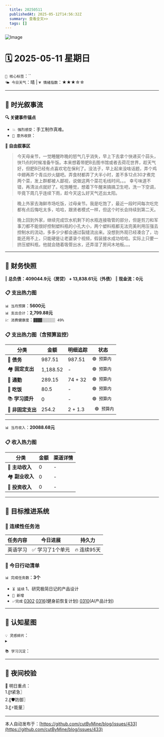 ```yaml
---
  title: 20250511
  publishedAt: 2025-05-12T14:56:32Z
  summary: 查看全文>>
  tags: []
---
```


![Image](https://github.com/user-attachments/assets/17cbb3ee-f409-41c2-bf80-c2f23c860223)

# 🗓️ 2025-05-11 星期日  
`🔑 核心标签`：``  
`🌤️ 今日天气`：晴 | `💗 情绪指数`：★★★☆☆   

---


## 🌊 **时光叙事流**
**🔍 关键事件锚点**  
- `💥 强烈感受`：手工制作真难。                  
- `🎉 意外收获`：         

**📖 自由叙事区**  
> 今天母亲节，一觉睡醒昨晚的怒气几乎消失，早上下去拿个快递买个蒜头，快11点的时候准备午饭。本来想着带肥B去图书馆或者去荷花世界，趁天气好，但肥B已经有点喜欢宅在保利了。没法子，早上起来没啥话题，弄个鸡中翅再弄个青瓜炒火腿吧。弄食材都弄了大半小时，差不多12点30才煮完两个菜，发上群都被人鄙视，说做这两个菜花毛线时间。。。
> 幸亏味道不错，再清淡点就好了。吃饱睡觉，想着下午醒来搞搞卫生吧，洗一下空调，毕竟下周几乎连续下雨，趁今天这么好天气还出太阳。

> 晚上外家去海鲜市场吃饭，过母亲节。我是吃饱了，最近一段时间每次吃完都有点后悔吃太多，哈哈，跟贤者模式一样，但这个时长会持续到第二天。

> 晚上回到外家，继续完成饮水机剩下的水瓶连接吸管的部分，但是剪刀和军事刀都不能很好控制塑料瓶的小孔大小，两个塑料瓶都无法完美利用压强去控制水的流动，多多少少都会通过裂缝流出来。没想到外观已经凑合了，功能还用不上，只能硬是让老婆录个视频，假装接水成功哈哈。实际上只要一挤压塑料瓶，他就会随着吸管出水，还弄湿了房间木地板。。。

---

## 💸 **财务快照**
‖ **总负债：409044.9元（房贷） + 13,838.61元（外债）**
‖ **现金流：0元**

### 📋 支出热力图

`📊 当月预算`：**5600元**  
`📊 支出合计`：**2,799.88元**  
`💹 消费健康度`：`▓▓▓▓░░░░░░ 49%`  
### 📋 支出热力图（含预算监控）
| 分类         | 金额    | 明细追踪                  | 状态           |
|--------------|---------|---------------------------|----------------|
| 🏦 **债务**    | 987.51   | 987.51    | `🟢 预算内`   |
| 🏘️ **固定支出** | 1,188.52     |  -  | `🟢 预算内`     |
| 🚌 **通勤**     | 289.15     | 74 + 32       | `🟢 预算内`     |
| 🍜 **吃饭**     |  80.5   | - | `🟢 预算内`   |
| 📚 **学习提升** | 0      | -      | `🟢 预算内`     |
| 🎲 **非固定支出** | 254.2     |  2 + 1.3  | ` 🟢 预算内`  |
---

`📊 当月收入`：**20088.68元**  

### 📋 收入热力图
| 分类         | 金额    | 渠道详情             |
|--------------|---------|-------------------------|
| 🏦 **主动收入**  | 0                | -        |
| 🏘️ **副业收入**  | 0                | -        |
| 🚌 **投资收入**  | 0                | -        |



---

## 🎯 **目标推进系统**

### 🔄 连续性任务池
| 任务内容                | 今日进展          | 持久力     |
|-------------------------|-------------------|------------|
| 英语学习         | ✅ 学习了1个单元 | 🔥 连续95天  |



### 📌 今日行动清单

`📊 完成任务数`：**3个**  
- `⏳ 延续` 1、研究极简日记的产品设计             
- `🚩 新增`   
- `✅完成` [0302](note://WEB9685e40ae7a6464db1196641a1ffd0ee)   [0316](note://WEBc1fcc89ec3e741538b703e8017b38c9f)(健身前恢复计划)  [0310](note://WEBfc89f9187c014fbe9fab88e2d09b4bde)(AI产品计划)


---

## 🌌 **认知星图**
`💡 灵感碎片`：  
▸ 


`📚 学习沉淀`：  
>    

---

## 🌃 夜间校验

🚀 明日重点：  
1.〖❗紧急〗  
2.〖🛡️防御〗  
3.〖⚡能量〗

---
本人自动发布于：[https://github.com/cutByMine/blog/issues/433](https://github.com/cutByMine/blog/issues/433)
